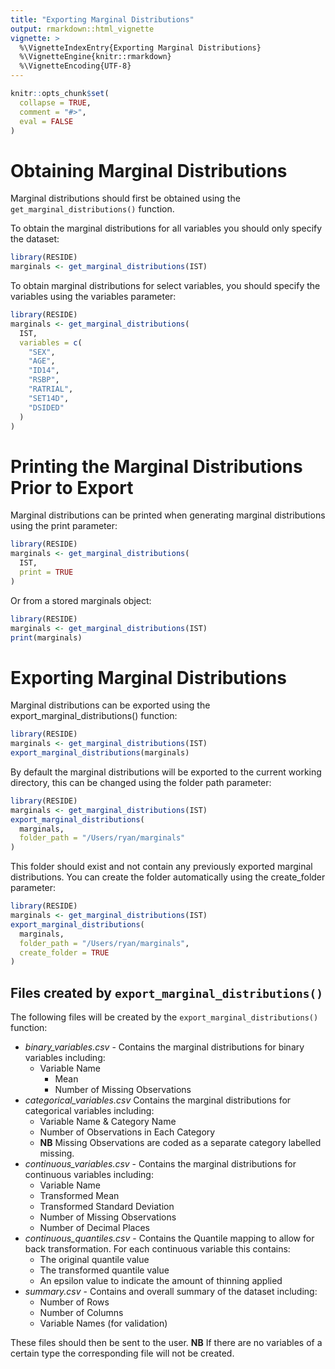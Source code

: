 ```yaml
---
title: "Exporting Marginal Distributions"
output: rmarkdown::html_vignette
vignette: >
  %\VignetteIndexEntry{Exporting Marginal Distributions}
  %\VignetteEngine{knitr::rmarkdown}
  %\VignetteEncoding{UTF-8}
---
```


```r
knitr::opts_chunk$set(
  collapse = TRUE,
  comment = "#>",
  eval = FALSE
)
```

# Obtaining Marginal Distributions
Marginal distributions should first be obtained using the `get_marginal_distributions()` function.

To obtain the marginal distributions for all variables you should only specify the dataset:
```r
library(RESIDE)
marginals <- get_marginal_distributions(IST)
```

To obtain marginal distributions for select variables, you should specify the variables using the variables parameter:
```r
library(RESIDE)
marginals <- get_marginal_distributions(
  IST,
  variables = c(
    "SEX",
    "AGE",
    "ID14",
    "RSBP",
    "RATRIAL",
    "SET14D",
    "DSIDED"
  )
)
```

# Printing the Marginal Distributions Prior to Export
Marginal distributions can be printed when generating marginal distributions using the print parameter:
```r
library(RESIDE)
marginals <- get_marginal_distributions(
  IST,
  print = TRUE
)
```

Or from a stored marginals object:
```r
library(RESIDE)
marginals <- get_marginal_distributions(IST)
print(marginals)
```

# Exporting Marginal Distributions
Marginal distributions can be exported using the export_marginal_distributions() function:
```r
library(RESIDE)
marginals <- get_marginal_distributions(IST)
export_marginal_distributions(marginals)
```

By default the marginal distributions will be exported to the current working directory, this can be changed using the folder path parameter:
```r
library(RESIDE)
marginals <- get_marginal_distributions(IST)
export_marginal_distributions(
  marginals,
  folder_path = "/Users/ryan/marginals"
)
```

This folder should exist and not contain any previously exported marginal distributions.
You can create the folder automatically using the create_folder parameter:
```r
library(RESIDE)
marginals <- get_marginal_distributions(IST)
export_marginal_distributions(
  marginals,
  folder_path = "/Users/ryan/marginals",
  create_folder = TRUE
)
```

## Files created by `export_marginal_distributions()`
The following files will be created by the `export_marginal_distributions()` function:

- *binary_variables.csv* - Contains the marginal distributions for binary variables including:
  - Variable Name
    - Mean
    - Number of Missing Observations
- *categorical_variables.csv* Contains the marginal distributions for categorical variables including:
  - Variable Name & Category Name
  - Number of Observations in Each Category
  - **NB** Missing Observations are coded as a separate category labelled missing.
- *continuous_variables.csv* - Contains the marginal distributions for continuous variables including:
  - Variable Name
  - Transformed Mean
  - Transformed Standard Deviation
  - Number of Missing Observations
  - Number of Decimal Places
- *continuous_quantiles.csv* - Contains the Quantile mapping to allow for back transformation. For each continuous variable this contains: 
  - The original quantile value
  - The transformed quantile value
  - An epsilon value to indicate the amount of thinning applied
- *summary.csv* - Contains and overall summary of the dataset including:
  - Number of Rows
  - Number of Columns
  - Variable Names (for validation)

These files should then be sent to the user.
**NB** If there are no variables of a certain type the corresponding file will not be created.
